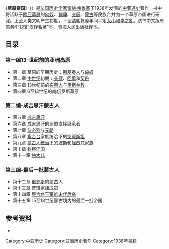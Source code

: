 {{Infobox Book
| name          = 草原帝國
| image         = [[File:Caoyuandiguo.jpg|200px]]
| title_orig    = {{lang|fr|L'Empire des steppes. Attila, Gengis-Khan, Tamerlan}}
| author        = [[勒内·格鲁塞|勒内·格鲁塞]]
| country       = 巴黎
| language      = [[法文|法文]]
| subject       = [[历史|历史]]
| publisher     = Payot
| release_date  = 1938年（初版）<br/>1965年（再版）<ref>{{cite book |last=  |first=  |author= René Grousset |authorlink=  |coauthors=  |editor= Payot |others=  |script-title= fr:L’empire des steppes, Attila, Gengis-Khan, Tamerlan |origdate=  |origyear= 1938 |origmonth=  |url= http://classiques.uqac.ca/classiques/grousset_rene/empire_des_steppes/grousset_steppes.pdf |format= pdf |accessdate=  |edition= quatrième édition |series=  |date=  |year= 1965 |month=  |publisher=  |location= Paris |language= fr |isbn=  |oclc=  |doi= 10.1522/24883187 |id=  |pages= 669 |chapter=  |chapterurl=  |unified=  |quote=  |title=  |archive-date= 2011-06-16 |archive-url= https://web.archive.org/web/20110616123214/http://classiques.uqac.ca/classiques/grousset_rene/empire_des_steppes/grousset_steppes.pdf |dead-url= no }}</ref><br/>2001年10月31日（再版，ISBN 978-2228881302）<br/>
| media_type    = 
| pages         = 639頁
| isbn          = 
}}
《'''草原帝国'''》（{{lang-fr|'''''L'Empire des Steppes'''''}}）是[[法国|法国]][[历史学家|历史学家]][[雷纳·格鲁塞|雷纳·格鲁塞]]于1938年发表的[[中亚|中亚]][[通史|通史]]著作。书中将活跃于[[欧亚|欧亚]][[草原|草原]]的[[匈奴|匈奴]]、[[鲜卑|鲜卑]]、[[突厥|突厥]]、[[蒙古族|蒙古]]等民族合并为一个草原帝国进行研究。上至人类文明产生初期，下至[[清朝|清朝]]乾隆年间平定[[大小和卓之亂|大小和卓之亂]]。该书中文版有[[商务印书馆|商务印书馆]]“汉译名著”本、青海人民出版社译本。

==目录==
===第一编13-世纪前的亚洲高原===
*第一章 草原的早期历史：[[斯基泰人|斯基泰人]]与[[匈奴|匈奴]]
*第二章 [[中世纪|中世纪]]初期：[[突厥|突厥]]、[[回鹘|回鹘]]和[[契丹|契丹]]
*第三章 13世纪前的[[突厥人|突厥人]]与[[伊斯兰教|伊斯兰教]]
*第四章 6至13世纪的南俄罗斯草原
===第二编-成吉思汗蒙古人===
*第五章 [[成吉思汗|成吉思汗]]
*第六章 成吉思汗的三位直接继承者
*第七章 [[忽必烈|忽必烈]]与[[元朝|元朝]]
*第八章 [[察合台|察合台]]家族统治下的[[突厥斯坦|突厥斯坦]]
*第九章 [[伊利汗国|蒙古人统治下的波斯]]和[[旭烈兀|旭烈兀]]家族
*第十章 [[钦察汗国|钦察汗国]]
*第十一章 [[帖木儿|帖木儿]]

===第三编-最后一批蒙古人===
*第十二章 [[俄罗斯|俄罗斯]]的蒙古人
*第十三章 [[昔班|昔班]]家族成员
*第十四章 [[东察合台汗国|察合台王室的末代后裔]]
*第十五章 15至18世纪蒙古境内的最后一批帝国
==参考资料==
<div class="references-small">
<references />
*{{cite book |author=勒内·格鲁塞 |authorlink=雷纳·格鲁塞 |coauthors=蓝琪译 |title=草原帝国 |year=2007 |publisher=商务印书馆 |location=北京 |isbn=978-7-100-02862-2 }} 
</div>

[[Category:中亚历史|Category:中亚历史]]
[[Category:亚洲历史著作|Category:亚洲历史著作]]
[[Category:1938年書籍|Category:1938年書籍]]